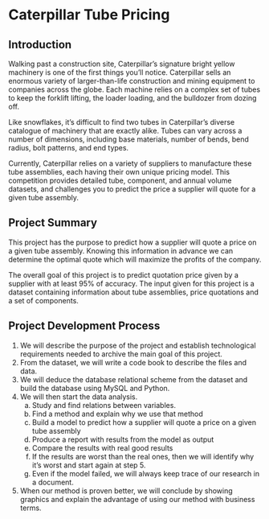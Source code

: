 # Caterpillar Tube Pricing

## Introduction
Walking past a construction site, Caterpillar's signature bright yellow machinery is one of the first things you'll notice. Caterpillar sells an enormous variety of larger-than-life construction and mining equipment to companies across the globe. Each machine relies on a complex set of tubes to keep the forklift lifting, the loader loading, and the bulldozer from dozing off. 

Like snowflakes, it's difficult to find two tubes in Caterpillar's diverse catalogue of machinery that are exactly alike. Tubes can vary across a number of dimensions, including base materials, number of bends, bend radius, bolt patterns, and end types.

Currently, Caterpillar relies on a variety of suppliers to manufacture these tube assemblies, each having their own unique pricing model. This competition provides detailed tube, component, and annual volume datasets, and challenges you to predict the price a supplier will quote for a given tube assembly.


## Project Summary
This project has the purpose to predict how a supplier will quote a price on a given tube assembly. Knowing this information in advance we can determine the optimal quote which will maximize the profits of the company.

The overall goal of this project is to predict quotation price given by a supplier with at least 95% of accuracy. The input given for this project is a dataset containing information about tube assemblies, price quotations and a set of components. 


## Project Development Process
1. We will describe the purpose of the project and establish technological requirements needed to archive the main goal of this project.
2. From the dataset, we will write a code book to describe the files and data.
3. We will deduce the database relational scheme from the dataset and build the database using MySQL and Python.
4. We will then start the data analysis.
    a. Study and find relations between variables.
    b. Find a method and explain why we use that method
    c. Build a model to predict how a supplier will quote a price on a given tube assembly
    d. Produce a report with results from the model as output
    e. Compare the results with real good results
    f. If the results are worst than the real ones, then we will identify why it's worst and start again at step 5.
    g. Even if the model failed, we will always keep trace of our research in a document.
5. When our method is proven better, we will conclude by showing graphics and explain the advantage of using our method with business terms.

